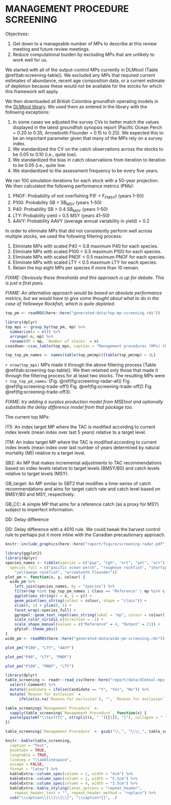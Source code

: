 \clearpage

# MANAGEMENT PROCEDURE SCREENING

Objectives:

1. Get down to a manageable number of MPs to describe at this review meeting and future review meetings.
1. Reduce computational burden by excluding MPs that are unlikely to work well for us.

We started with all of the output-control MPs currently in DLMtool (Table \@ref(tab:screening-table)).
We excluded any MPs that required current estimates of abundance, recent age composition data, or a current estimate of depletion because these would not be available for the stocks for which this framework will apply.

We then downloaded all British Colombia groundfish operating models in the [DLMtool library](https://www.datalimitedtoolkit.org/fishery_library/). We used them as entered in the library with the following exceptions:

1. In some cases we adjusted the survey CVs to better match the values displayed in the latest groundfish synopsis report (Pacific Ocean Perch = 0.20 to 0.35, Arrowtooth Flounder = 0.15 to 0.25). We expected this to be an important parameter given that many of the MPs rely on a survey index.
1. We standardized the CV on the catch observations across the stocks to be 0.05 to 0.10 (i.e., quite low).
1. We standardized the bias in catch observations from iteration to iteration to be 0.05 (i.e., quite low.
1. We standardized to the assessment frequency to be every five years.

We ran 100 simulation iterations for each stock with a 50-year projection.  We then calculated the following performance metrics (PMs):

1. PNOF: Probability of not overfishing P(F < F~FMSY~) (years 1--50)
1. P100: Probability SB > SB~MSY~ (years 1--50)
1. P40: Probability SB > 0.4 SB~MSY~ (years 1--50)
1. LTY: Probability yield > 0.5 MSY (years 41--50)
1. AAVY: Probability AAVY (average annual variability in yield) > 0.2

In order to eliminate MPs that did not consistently perform well across multiple stocks, we used the following filtering process:

1. Eliminate MPs with scaled P40 < 0.8 maximum P40 for each species.
1. Eliminate MPs with scaled P100 < 0.5 maximum P100 for each species.
1. Eliminate MPs with scaled PNOF < 0.5 maximum PNOF for each species.
1. Eliminate MPs with scaled LTY < 0.5 maximum LTY for each species.
1. Retain the top eight MPs per species if more than 10 remain.

*FIXME: Obviously these thresholds and this approach is up for debate. This is just a first pass.*

*FIXME: An alternative approach would be based on absolute performance metrics, but we would have to give some thought about what to do in the case of Yelloweye Rockfish, which is quite depleted.*

```r
top_pm <- readRDS(here::here("generated-data/top-mp-screening.rds"))
```

```r
library(dplyr)
top_mps <- group_by(top_pm, mp) %>% 
  summarize(n = n()) %>% 
  arrange(-n, mp) %>% 
  rename(MP = mp, `Number of stocks` = n)
csasdown::csas_table(top_mps, caption = "Management procedures (MPs) that made it through the initial screening process for at least one stock.")
```

```r
top_top_pm_names <- names(table(top_pm$mp))[table(top_pm$mp) > 1L]
```

`r nrow(top_mps)` MPs made it through the above filtering process (Table \@ref(tab:screening-top-table)). We then retained only those that made it through the filtering process for at least two stocks. The resulting MPs were `r top_top_pm_names`: (Fig. \@ref(fig:screening-radar-all))  Fig. \@ref(fig:screening-trade-off1) Fig. \@ref(fig:screening-trade-off2) Fig. \@ref(fig:screening-trade-off3).

*FIXME: try adding a surplus production model from MSEtool and optionally substitute the delay difference model from that package too.*

The current top MPs:

IT5: An index target MP where the TAC is modified according to current index levels (mean index over last 5 years) relative to a target level.

ITM: An index target MP where the TAC is modified according to current index levels (mean index over last number of years determined by natural mortality (M)) relative to a target level.

SB2: An MP that makes incremental adjustments to TAC recommendations based on index levels relative to target levels (BMSY/B0) and catch levels relative to target levels (MSY).

GB_target: An MP similar to SBT2 that modifies a time-series of catch recommendations and aims for target catch rate and catch level based on BMSY/B0 and MSY, respectively.

GB_CC: A simple MP that aims for a reference catch (as a proxy for MSY) subject to imperfect information.

DD: Delay difference

DD: Delay difference with a 4010 rule. We could tweak the harvest control rule to perhaps put it more inline with the Canadian precautionary approach.

```r
knitr::include_graphics(here::here("report/figure/screening-radar.pdf"))
```

```r
library(ggplot2)
library(dplyr)
species_names <- tibble(species = c("pop", "rgh", "srt", "yel", "arr"),
  species_full = c("pacific ocean perch", "rougheye rockfish", "shortspine thornyhead",
    "yelloweye rockfish", "arrowtooth flounder"))
plot_pm <- function(x, y, colour) {
  wide_pm %>%
    left_join(species_names, by = "species") %>%
    filter(mp %in% top_top_pm_names | class == "Reference" | mp %in% c("DD", "AvC")) %>%
    ggplot(aes_string(x = x, y = y)) +
    geom_point(aes_string(colour = colour, shape = "class")) +
    xlim(0, 1) + ylim(0, 1) +
    facet_wrap(~species_full) +
    ggrepel::geom_text_repel(aes_string(label = "mp", colour = colour)) +
    scale_color_viridis_c(direction = -1) +
    scale_shape_manual(values = c("Reference" = 4, "Output" = 21)) +
    gfplot::theme_pbs()
}
wide_pm <- readRDS(here::here("generated-data/wide-pm-screening.rds"))
```

```r
plot_pm("P100", "LTY", "AAVY")
```

```r
plot_pm("P40", "LTY", "PNOF")

```

```r
plot_pm("P100", "PNOF", "LTY")
```

\clearpage 

```r
library(dplyr)
table_screening <- readr::read_csv(here::here("report/data/dlmtool-mps.csv")) %>% 
  select(-Comment) %>% 
  mutate(Candidate = ifelse(Candidate == "Y", "Yes", "No")) %>% 
  mutate(`Reason for exclusion` = 
      ifelse(is.na(`Reason for exclusion`), "", `Reason for exclusion`))

table_screening$`Management Procedure` <- 
  sapply(table_screening$`Management Procedure`, function(x) {
  paste(paste0("\\texttt{", strsplit(x, " ")[[1]], "}"), collapse = " ")
})

table_screening$`Management Procedure` <- gsub("\\_", "\\\\_", table_screening$`Management Procedure`)

knitr::kable(table_screening,
  caption = "Test",
  booktabs = TRUE,
  longtable = TRUE,
  linesep = "\\addlinespace",
  escape = FALSE,
  format = "latex") %>%
  kableExtra::column_spec(column = 1, width = "4cm") %>% 
  kableExtra::column_spec(column = 2, width = "5.5cm") %>% 
  kableExtra::column_spec(column = 4, width = "3.5cm") %>% 
  kableExtra::kable_styling(latex_options = "repeat_header", 
    repeat_header_text = "", repeat_header_method = "replace") %>% 
  sub("\\caption\\[\\]\\{\\}", "\\caption*{}", .)
```
